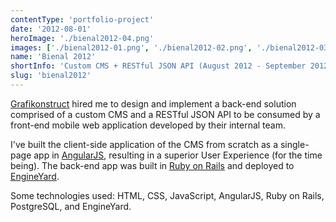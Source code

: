 ```yaml
---
contentType: 'portfolio-project'
date: '2012-08-01'
heroImage: './bienal2012-04.png'
images: ['./bienal2012-01.png', './bienal2012-02.png', './bienal2012-03.png', './bienal2012-04.png']
name: 'Bienal 2012'
shortInfo: 'Custom CMS + RESTful JSON API (August 2012 - September 2012)'
slug: 'bienal2012'
---
```



[Grafikonstruct](https://www.linkedin.com/company/grafikonstruct/) hired me to design and implement a back-end solution comprised of a custom CMS and a RESTful JSON API to be consumed by a front-end mobile web application developed by their internal team.

I've built the client-side application of the CMS from scratch as a single-page app in [AngularJS](https://angularjs.org), resulting in a superior User Experience (for the time being). The back-end app was built in [Ruby on Rails](https://rubyonrails.org) and deployed to [EngineYard](https://www.engineyard.com).

Some technologies used: HTML, CSS, JavaScript, AngularJS, Ruby on Rails, PostgreSQL, and EngineYard.

<br />
<br />

<FlexBoxRowSpaceBetween>
  <LinkButtonLeftArrowIcon text="Pearson" to="/portfolio/pearson/" />
  <LinkButtonRightArrowIcon text="Schin Caiu na Rede" to="/portfolio/schin-caiu-na-rede/" />
</FlexBoxRowSpaceBetween>
